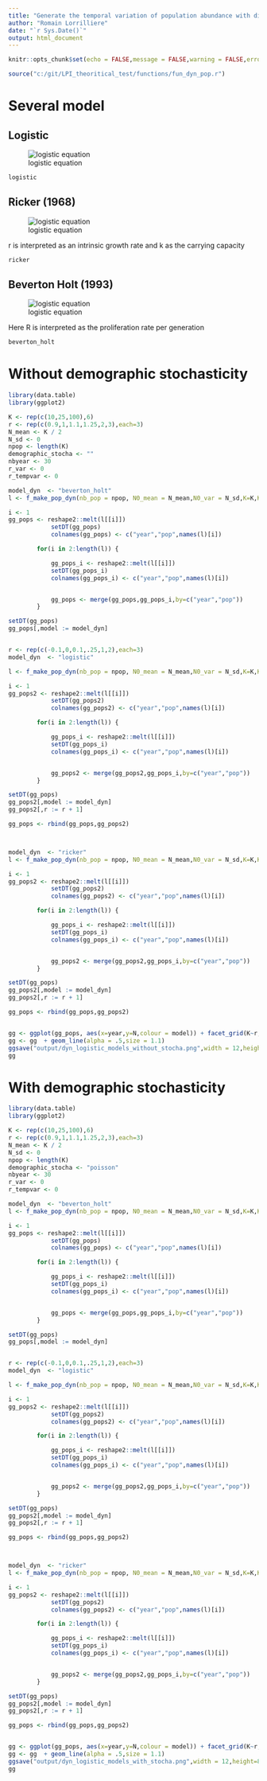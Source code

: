```yaml
---
title: "Generate the temporal variation of population abundance with discret population growth and carrying capacity"
author: "Romain Lorrilliere"
date: "`r Sys.Date()`"
output: html_document
---
```


```r
knitr::opts_chunk$set(echo = FALSE,message = FALSE,warning = FALSE,error = FALSE)
```

```r
source("c:/git/LPI_theoritical_test/functions/fun_dyn_pop.r")
```

# Several model

## Logistic

![logistic equation](img/logistic.png)

```r

logistic

```


## Ricker (1968)
![logistic equation](img/ricker.png)
 
 
 r is interpreted as an intrinsic growth rate and k as the carrying capacity 
 
 ```r

ricker

```
 
## Beverton Holt (1993)

![logistic equation](img/beverton_holt.png)


Here R is interpreted as the proliferation rate per generation

```r

beverton_holt

```

# Without demographic stochasticity


```r
library(data.table)
library(ggplot2)

K <- rep(c(10,25,100),6)
r <- rep(c(0.9,1,1.1,1.25,2,3),each=3)
N_mean <- K / 2
N_sd <- 0
npop <- length(K)
demographic_stocha <- ""
nbyear <- 30
r_var <- 0
r_tempvar <- 0

model_dyn  <- "beverton_holt"
l <- f_make_pop_dyn(nb_pop = npop, N0_mean = N_mean,N0_var = N_sd,K=K,K_method="exact",r_mean = r, r_init_var = r_var,r_temporal_var_mean = r_tempvar,nb_year = nbyear,model_name = model_dyn,stocha_demo = demographic_stocha, fig="")

i <- 1
gg_pops <- reshape2::melt(l[[i]])
            setDT(gg_pops)
            colnames(gg_pops) <- c("year","pop",names(l)[i])

        for(i in 2:length(l)) {

            gg_pops_i <- reshape2::melt(l[[i]])
            setDT(gg_pops_i)
            colnames(gg_pops_i) <- c("year","pop",names(l)[i])


            gg_pops <- merge(gg_pops,gg_pops_i,by=c("year","pop"))
        }

setDT(gg_pops)
gg_pops[,model := model_dyn]


r <- rep(c(-0.1,0,0.1,.25,1,2),each=3)
model_dyn  <- "logistic"

l <- f_make_pop_dyn(nb_pop = npop, N0_mean = N_mean,N0_var = N_sd,K=K,K_method="exact",r_mean = r, r_init_var = r_var,r_temporal_var_mean = r_tempvar,nb_year = nbyear,model_name = model_dyn,stocha_demo = demographic_stocha, fig="")

i <- 1
gg_pops2 <- reshape2::melt(l[[i]])
            setDT(gg_pops2)
            colnames(gg_pops2) <- c("year","pop",names(l)[i])

        for(i in 2:length(l)) {

            gg_pops_i <- reshape2::melt(l[[i]])
            setDT(gg_pops_i)
            colnames(gg_pops_i) <- c("year","pop",names(l)[i])


            gg_pops2 <- merge(gg_pops2,gg_pops_i,by=c("year","pop"))
        }

setDT(gg_pops)
gg_pops2[,model := model_dyn]
gg_pops2[,r := r + 1]

gg_pops <- rbind(gg_pops,gg_pops2)



model_dyn  <- "ricker"
l <- f_make_pop_dyn(nb_pop = npop, N0_mean = N_mean,N0_var = N_sd,K=K,K_method="exact",r_mean = r, r_init_var = r_var,r_temporal_var_mean = r_tempvar,nb_year = nbyear,model_name = model_dyn,stocha_demo = demographic_stocha, fig="")

i <- 1
gg_pops2 <- reshape2::melt(l[[i]])
            setDT(gg_pops2)
            colnames(gg_pops2) <- c("year","pop",names(l)[i])

        for(i in 2:length(l)) {

            gg_pops_i <- reshape2::melt(l[[i]])
            setDT(gg_pops_i)
            colnames(gg_pops_i) <- c("year","pop",names(l)[i])


            gg_pops2 <- merge(gg_pops2,gg_pops_i,by=c("year","pop"))
        }

setDT(gg_pops)
gg_pops2[,model := model_dyn]
gg_pops2[,r := r + 1]

gg_pops <- rbind(gg_pops,gg_pops2)


gg <- ggplot(gg_pops, aes(x=year,y=N,colour = model)) + facet_grid(K~r,scales="free")
gg <- gg  + geom_line(alpha = .5,size = 1.1)
ggsave("output/dyn_logistic_models_without_stocha.png",width = 12,height=8)
gg

```






# With demographic stochasticity


```r
library(data.table)
library(ggplot2)

K <- rep(c(10,25,100),6)
r <- rep(c(0.9,1,1.1,1.25,2,3),each=3)
N_mean <- K / 2
N_sd <- 0
npop <- length(K)
demographic_stocha <- "poisson"
nbyear <- 30
r_var <- 0
r_tempvar <- 0

model_dyn  <- "beverton_holt"
l <- f_make_pop_dyn(nb_pop = npop, N0_mean = N_mean,N0_var = N_sd,K=K,K_method="exact",r_mean = r, r_init_var = r_var,r_temporal_var_mean = r_tempvar,nb_year = nbyear,model_name = model_dyn,stocha_demo = demographic_stocha, fig="")

i <- 1
gg_pops <- reshape2::melt(l[[i]])
            setDT(gg_pops)
            colnames(gg_pops) <- c("year","pop",names(l)[i])

        for(i in 2:length(l)) {

            gg_pops_i <- reshape2::melt(l[[i]])
            setDT(gg_pops_i)
            colnames(gg_pops_i) <- c("year","pop",names(l)[i])


            gg_pops <- merge(gg_pops,gg_pops_i,by=c("year","pop"))
        }

setDT(gg_pops)
gg_pops[,model := model_dyn]


r <- rep(c(-0.1,0,0.1,.25,1,2),each=3)
model_dyn  <- "logistic"

l <- f_make_pop_dyn(nb_pop = npop, N0_mean = N_mean,N0_var = N_sd,K=K,K_method="exact",r_mean = r, r_init_var = r_var,r_temporal_var_mean = r_tempvar,nb_year = nbyear,model_name = model_dyn,stocha_demo = demographic_stocha, fig="")

i <- 1
gg_pops2 <- reshape2::melt(l[[i]])
            setDT(gg_pops2)
            colnames(gg_pops2) <- c("year","pop",names(l)[i])

        for(i in 2:length(l)) {

            gg_pops_i <- reshape2::melt(l[[i]])
            setDT(gg_pops_i)
            colnames(gg_pops_i) <- c("year","pop",names(l)[i])


            gg_pops2 <- merge(gg_pops2,gg_pops_i,by=c("year","pop"))
        }

setDT(gg_pops)
gg_pops2[,model := model_dyn]
gg_pops2[,r := r + 1]

gg_pops <- rbind(gg_pops,gg_pops2)



model_dyn  <- "ricker"
l <- f_make_pop_dyn(nb_pop = npop, N0_mean = N_mean,N0_var = N_sd,K=K,K_method="exact",r_mean = r, r_init_var = r_var,r_temporal_var_mean = r_tempvar,nb_year = nbyear,model_name = model_dyn,stocha_demo = demographic_stocha, fig="")

i <- 1
gg_pops2 <- reshape2::melt(l[[i]])
            setDT(gg_pops2)
            colnames(gg_pops2) <- c("year","pop",names(l)[i])

        for(i in 2:length(l)) {

            gg_pops_i <- reshape2::melt(l[[i]])
            setDT(gg_pops_i)
            colnames(gg_pops_i) <- c("year","pop",names(l)[i])


            gg_pops2 <- merge(gg_pops2,gg_pops_i,by=c("year","pop"))
        }

setDT(gg_pops)
gg_pops2[,model := model_dyn]
gg_pops2[,r := r + 1]

gg_pops <- rbind(gg_pops,gg_pops2)


gg <- ggplot(gg_pops, aes(x=year,y=N,colour = model)) + facet_grid(K~r,scales="free")
gg <- gg  + geom_line(alpha = .5,size = 1.1)
ggsave("output/dyn_logistic_models_with_stocha.png",width = 12,height=8)
gg

```
